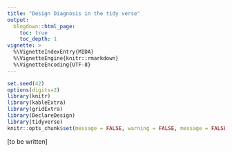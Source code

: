 ```yaml
---
title: "Design Diagnosis in the tidy verse"
output:
  blogdown::html_page:
    toc: true
    toc_depth: 1
vignette: >
  %\VignetteIndexEntry{MIDA}
  %\VignetteEngine{knitr::rmarkdown}
  %\VignetteEncoding{UTF-8}
---
```


```r
set.seed(42)
options(digits=2)
library(knitr)
library(kableExtra)
library(gridExtra)
library(DeclareDesign)
library(tidyverse)
knitr::opts_chunk$set(message = FALSE, warning = FALSE, message = FALSE)
```


[to be written]